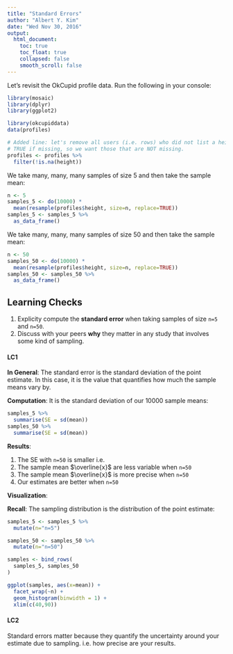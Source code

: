 ```yaml
---
title: "Standard Errors"
author: "Albert Y. Kim"
date: "Wed Nov 30, 2016"
output:
  html_document:
    toc: true
    toc_float: true
    collapsed: false
    smooth_scroll: false
---
```


Let's revisit the OkCupid profile data. Run the following in your console:

```r
library(mosaic)
library(dplyr)
library(ggplot2)

library(okcupiddata)
data(profiles)

# Added line: let's remove all users (i.e. rows) who did not list a height. is.na() returns
# TRUE if missing, so we want those that are NOT missing.
profiles <- profiles %>% 
  filter(!is.na(height))
```

We take many, many, many samples of size 5 and then take the sample mean:

```r
n <- 5
samples_5 <- do(10000) * 
  mean(resample(profiles$height, size=n, replace=TRUE))
samples_5 <- samples_5 %>% 
  as_data_frame() 
```

We take many, many, many samples of size 50 and then take the sample mean:

```r
n <- 50
samples_50 <- do(10000) * 
  mean(resample(profiles$height, size=n, replace=TRUE))
samples_50 <- samples_50 %>% 
  as_data_frame() 
```


## Learning Checks

1. Explicity compute the **standard error** when taking samples of size `n=5` and `n=50`. 
2. Discuss with your peers **why** they matter in any study that involves some kind of sampling.


#### LC1

**In General**: The standard error is the standard deviation of the point estimate. In this case, it is the value that quantifies how much the sample means vary by.

**Computation**: It is the standard deviation of our 10000 sample means:

```r
samples_5 %>% 
  summarise(SE = sd(mean))
samples_50 %>% 
  summarise(SE = sd(mean))
```

**Results**:

1. The SE with `n=50` is smaller i.e.
1. The sample mean $\overline{x}$ are less variable when `n=50`
1. The sample mean $\overline{x}$ is more precise when `n=50`
1. Our estimates are better when `n=50`

**Visualization**: 

**Recall**: The sampling distribution is the distribution of the point estimate:

```r
samples_5 <- samples_5 %>% 
  mutate(n="n=5")

samples_50 <- samples_50 %>% 
  mutate(n="n=50")

samples <- bind_rows(
  samples_5, samples_50
)

ggplot(samples, aes(x=mean)) +
  facet_wrap(~n) + 
  geom_histogram(binwidth = 1) +
  xlim(c(40,90))
```


#### LC2

Standard errors matter because they quantify the uncertainty around your estimate due to sampling. i.e. how precise are your results.
